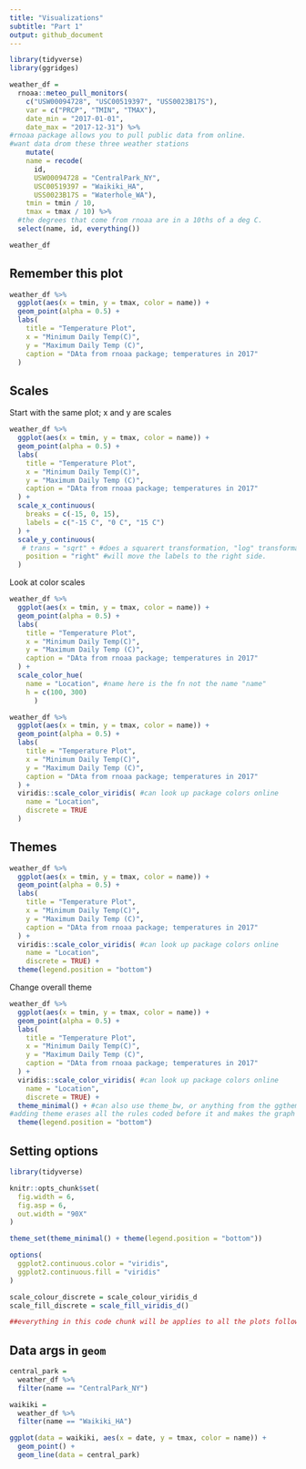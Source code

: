 ```yaml
---
title: "Visualizations"
subtitle: "Part 1"
output: github_document
---
```


```r
library(tidyverse)
library(ggridges)
```


```r
weather_df = 
  rnoaa::meteo_pull_monitors( 
    c("USW00094728", "USC00519397", "USS0023B17S"), 
    var = c("PRCP", "TMIN", "TMAX"), 
    date_min = "2017-01-01",
    date_max = "2017-12-31") %>%
#rnoaa package allows you to pull public data from online. 
#want data drom these three weather stations
    mutate(
    name = recode(
      id, 
      USW00094728 = "CentralPark_NY", 
      USC00519397 = "Waikiki_HA",
      USS0023B17S = "Waterhole_WA"),
    tmin = tmin / 10,
    tmax = tmax / 10) %>%
  #the degrees that come from rnoaa are in a 10ths of a deg C. 
  select(name, id, everything())

weather_df

```

## Remember this plot

```r
weather_df %>% 
  ggplot(aes(x = tmin, y = tmax, color = name)) +
  geom_point(alpha = 0.5) + 
  labs(
    title = "Temperature Plot",
    x = "Minimum Daily Temp(C)",
    y = "Maximum Daily Temp (C)",
    caption = "DAta from rnoaa package; temperatures in 2017"
  ) 
```

## Scales

Start with the same plot; x and y are scales

```r
weather_df %>% 
  ggplot(aes(x = tmin, y = tmax, color = name)) +
  geom_point(alpha = 0.5) + 
  labs(
    title = "Temperature Plot",
    x = "Minimum Daily Temp(C)",
    y = "Maximum Daily Temp (C)",
    caption = "DAta from rnoaa package; temperatures in 2017"
  ) +
  scale_x_continuous(
    breaks = c(-15, 0, 15),
    labels = c("-15 C", "0 C", "15 C")
  ) +
  scale_y_continuous(
   # trans = "sqrt" + #does a squarert transformation, "log" transformation.  
    position = "right" #will move the labels to the right side.
  )
```

Look at color scales

```r
weather_df %>% 
  ggplot(aes(x = tmin, y = tmax, color = name)) +
  geom_point(alpha = 0.5) + 
  labs(
    title = "Temperature Plot",
    x = "Minimum Daily Temp(C)",
    y = "Maximum Daily Temp (C)",
    caption = "DAta from rnoaa package; temperatures in 2017"
  ) +
  scale_color_hue(
    name = "Location", #name here is the fn not the name "name"
    h = c(100, 300)
      )
```


```r
weather_df %>% 
  ggplot(aes(x = tmin, y = tmax, color = name)) +
  geom_point(alpha = 0.5) + 
  labs(
    title = "Temperature Plot",
    x = "Minimum Daily Temp(C)",
    y = "Maximum Daily Temp (C)",
    caption = "DAta from rnoaa package; temperatures in 2017"
  ) + 
  viridis::scale_color_viridis( #can look up package colors online
    name = "Location",
    discrete = TRUE
  )
```

## Themes

```r
weather_df %>% 
  ggplot(aes(x = tmin, y = tmax, color = name)) +
  geom_point(alpha = 0.5) + 
  labs(
    title = "Temperature Plot",
    x = "Minimum Daily Temp(C)",
    y = "Maximum Daily Temp (C)",
    caption = "DAta from rnoaa package; temperatures in 2017"
  ) + 
  viridis::scale_color_viridis( #can look up package colors online
    name = "Location",
    discrete = TRUE) +
  theme(legend.position = "bottom")
```

Change overall theme

```r
weather_df %>% 
  ggplot(aes(x = tmin, y = tmax, color = name)) +
  geom_point(alpha = 0.5) + 
  labs(
    title = "Temperature Plot",
    x = "Minimum Daily Temp(C)",
    y = "Maximum Daily Temp (C)",
    caption = "DAta from rnoaa package; temperatures in 2017"
  ) + 
  viridis::scale_color_viridis( #can look up package colors online
    name = "Location",
    discrete = TRUE) +
  theme_minimal() + #can also use theme_bw, or anything from the ggtheme package. ggthemes::theme_excel, etc
#adding theme erases all the rules coded before it and makes the graph look according to that theme specifications. If you want theme_minimal and the bottom legend, add legend after the theme. 
  theme(legend.position = "bottom")
```

## Setting options

```r
library(tidyverse)

knitr::opts_chunk$set(
  fig.width = 6,
  fig.asp = 6,
  out.width = "90X"
)

theme_set(theme_minimal() + theme(legend.position = "bottom"))

options(
  ggplot2.continuous.color = "viridis",
  ggplot2.continuous.fill = "viridis"
)

scale_colour_discrete = scale_colour_viridis_d
scale_fill_discrete = scale_fill_viridis_d()

##everything in this code chunk will be applies to all the plots following.  Keep this in the first code chunk to make everything easy. 
```

## Data args in `geom`

```r
central_park = 
  weather_df %>% 
  filter(name == "CentralPark_NY")

waikiki = 
  weather_df %>% 
  filter(name == "Waikiki_HA")

ggplot(data = waikiki, aes(x = date, y = tmax, color = name)) +
  geom_point() +
  geom_line(data = central_park)
```

